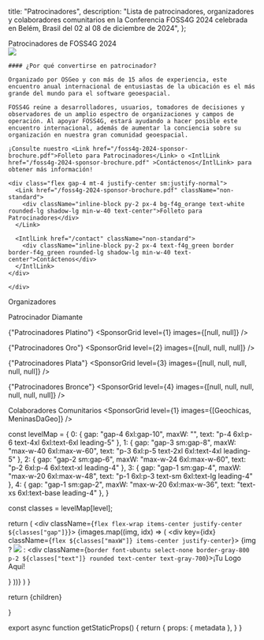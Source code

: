 
  title: "Patrocinadores",
  description: "Lista de patrocinadores, organizadores y colaboradores comunitarios en la Conferencia FOSS4G 2024 celebrada en Belém, Brasil del 02 al 08 de diciembre de 2024",
};

<Heading bubble color="orange">
  Patrocinadores de FOSS4G 2024
</Heading>

<div className="grid space-y-4 mt-4">
  <div className="grid md:grid-cols-2 gap-4">  
    <div>
      <Image placeholder="blur" src={Foss4g2022OpeningSession} className="rounded-lg" />
    </div>
    <div className="">

    #### ¿Por qué convertirse en patrocinador?

    Organizado por OSGeo y con más de 15 años de experiencia, este encuentro anual internacional de entusiastas de la ubicación es el más grande del mundo para el software geoespacial.

    FOSS4G reúne a desarrolladores, usuarios, tomadores de decisiones y observadores de un amplio espectro de organizaciones y campos de operación. Al apoyar FOSS4G, estará ayudando a hacer posible este encuentro internacional, además de aumentar la conciencia sobre su organización en nuestra gran comunidad geoespacial.

    ¡Consulte nuestro <Link href="/foss4g-2024-sponsor-brochure.pdf">Folleto para Patrocinadores</Link> o <IntlLink href="/foss4g-2024-sponsor-brochure.pdf" >Contáctenos</IntlLink> para obtener más información!

    <div class="flex gap-4 mt-4 justify-center sm:justify-normal">
      <Link href="/foss4g-2024-sponsor-brochure.pdf" className="non-standard">
        <div className="inline-block py-2 px-4 bg-f4g_orange text-white rounded-lg shadow-lg min-w-40 text-center">Folleto para Patrocinadores</div>
      </Link>

      <IntlLink href="/contact" className="non-standard">
        <div className="inline-block py-2 px-4 text-f4g_green border border-f4g_green rounded-lg shadow-lg min-w-40 text-center">Contáctenos</div>
      </IntlLink>
    </div>

    </div>

  </div>
</div>


<div className="border border-f4g_orange max-w-[800px] mx-auto my-8">
  <div className="bg-f4g_orange font-ubuntu text-white text-xl text-center py-1">
    Organizadores
  </div>
  
  <div className="my-4">
    <SponsorGrid level={1} images={[OsGeoLogo, OsGeoBrasil, Geolibres]} />
  </div>
</div>


<ArrowHeading size={0}>Patrocinador Diamante</ArrowHeading>
<SponsorGrid level={0} images={[null]} />

<ArrowHeading size={1}>{"Patrocinadores Platino"}</ArrowHeading>
<SponsorGrid level={1} images={[null, null]} />

<ArrowHeading size={2}>{"Patrocinadores Oro"}</ArrowHeading>
<SponsorGrid level={2} images={[null, null, null]} />

<ArrowHeading size={2}>{"Patrocinadores Plata"}</ArrowHeading>
<SponsorGrid level={3} images={[null, null, null, null, null]} />

<ArrowHeading size={2}>{"Patrocinadores Bronce"}</ArrowHeading>
<SponsorGrid level={4} images={[null, null, null, null, null, null]} />

<ArrowHeading size={2} color="orange">Colaboradores Comunitarios</ArrowHeading>
<SponsorGrid level={1} images={[Geochicas, MeninasDaGeo]} />


  const levelMap = {
    0: {
      gap: "gap-4 6xl:gap-10",
      maxW: "",
      text: "p-4 6xl:p-6 text-4xl 6xl:text-6xl leading-5"
    },
    1: {
      gap: "gap-3 sm:gap-8",
      maxW: "max-w-40 6xl:max-w-60",
      text: "p-3 6xl:p-5 text-2xl 6xl:text-4xl leading-5"
    },
    2: {
      gap: "gap-2 sm:gap-6",
      maxW: "max-w-24 6xl:max-w-60",
      text: "p-2 6xl:p-4 6xl:text-xl leading-4"
    },
    3: {
      gap: "gap-1 sm:gap-4",
      maxW: "max-w-20 6xl:max-w-48",
      text: "p-1 6xl:p-3 text-sm 6xl:text-lg leading-4"
    },
    4: {
      gap: "gap-1 sm:gap-2",
      maxW: "max-w-20 6xl:max-w-36",
      text: "text-xs 6xl:text-base leading-4"
    },
  }

  const classes = levelMap[level];

  return (
    <div className={`flex flex-wrap items-center justify-center ${classes["gap"]}`}>
      {images.map((img, idx) => (
        <div key={idx} className={`flex ${classes["maxW"]} items-center justify-center`}>
          {img ? 
            <Image placeholder="blur" src={img} className="max-w-full h-auto" /> : 
            <div className={`border font-ubuntu select-none border-gray-800 p-2 ${classes["text"]} rounded text-center text-gray-700`}>¡Tu Logo Aquí!</div>
            }
        </div>
      ))}
    </div>
  )
}

  return <MdxLayout metadata={metadata}>{children}</MdxLayout>

}

export async function getStaticProps() {
  return {
    props: {
      metadata
    },
  }
}
